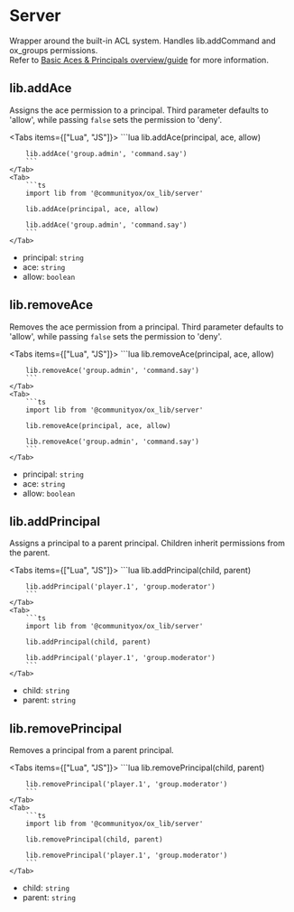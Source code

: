 
# Server

Wrapper around the built-in ACL system. Handles lib.addCommand and ox_groups permissions.  
Refer to [Basic Aces & Principals overview/guide](https://forum.cfx.re/t/basic-aces-principals-overview-guide/90917) for more information.

## lib.addAce

Assigns the ace permission to a principal. Third parameter defaults to 'allow', while passing `false` sets the permission to 'deny'.

<Tabs items={["Lua", "JS"]}>
    <Tab>
        ```lua
        lib.addAce(principal, ace, allow)

        lib.addAce('group.admin', 'command.say')
        ```
    </Tab>
    <Tab>
        ```ts
        import lib from '@communityox/ox_lib/server'

        lib.addAce(principal, ace, allow)

        lib.addAce('group.admin', 'command.say')
        ```
    </Tab>

</Tabs>

- principal: `string`
- ace: `string`
- allow: `boolean`

## lib.removeAce

Removes the ace permission from a principal. Third parameter defaults to 'allow', while passing `false` sets the permission to 'deny'.

<Tabs items={["Lua", "JS"]}>
    <Tab>
        ```lua
        lib.removeAce(principal, ace, allow)

        lib.removeAce('group.admin', 'command.say')
        ```
    </Tab>
    <Tab>
        ```ts
        import lib from '@communityox/ox_lib/server'

        lib.removeAce(principal, ace, allow)

        lib.removeAce('group.admin', 'command.say')
        ```
    </Tab>

</Tabs>

- principal: `string`
- ace: `string`
- allow: `boolean`

## lib.addPrincipal

Assigns a principal to a parent principal. Children inherit permissions from the parent.

<Tabs items={["Lua", "JS"]}>
    <Tab>
        ```lua
        lib.addPrincipal(child, parent)

        lib.addPrincipal('player.1', 'group.moderator')
        ```
    </Tab>
    <Tab>
        ```ts
        import lib from '@communityox/ox_lib/server'

        lib.addPrincipal(child, parent)

        lib.addPrincipal('player.1', 'group.moderator')
        ```
    </Tab>

</Tabs>

- child: `string`
- parent: `string`

## lib.removePrincipal

Removes a principal from a parent principal.

<Tabs items={["Lua", "JS"]}>
    <Tab>
        ```lua
        lib.removePrincipal(child, parent)

        lib.removePrincipal('player.1', 'group.moderator')
        ```
    </Tab>
    <Tab>
        ```ts
        import lib from '@communityox/ox_lib/server'

        lib.removePrincipal(child, parent)

        lib.removePrincipal('player.1', 'group.moderator')
        ```
    </Tab>

</Tabs>

- child: `string`
- parent: `string`
